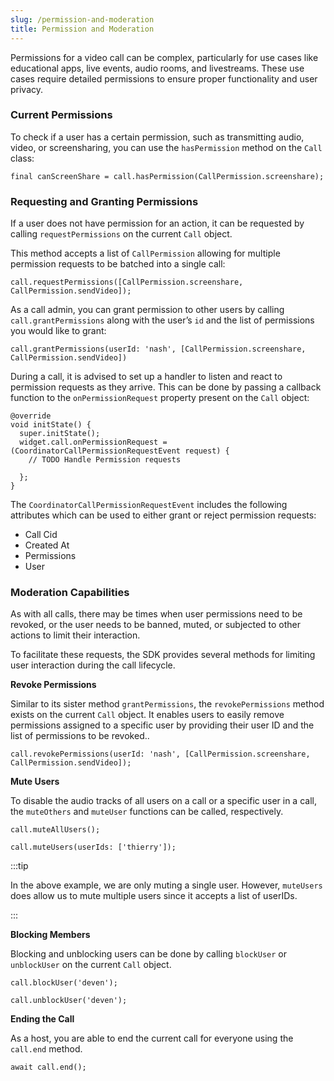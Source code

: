 ```yaml
---
slug: /permission-and-moderation
title: Permission and Moderation
---
```


Permissions for a video call can be complex, particularly for use cases like educational apps, live events, audio rooms, and livestreams. These use cases require detailed permissions to ensure proper functionality and user privacy.

### Current Permissions

To check if a user has a certain permission, such as transmitting audio, video, or screensharing, you can use the `hasPermission` method on the `Call` class:

```
final canScreenShare = call.hasPermission(CallPermission.screenshare);

```

### Requesting and Granting Permissions

If a user does not have permission for an action, it can be requested by calling `requestPermissions` on the current `Call` object.

This method accepts a list of `CallPermission` allowing for multiple permission requests to be batched into a single call:

```
call.requestPermissions([CallPermission.screenshare, CallPermission.sendVideo]);

```

As a call admin, you can grant permission to other users by calling `call.grantPermissions` along with the user’s `id` and the list of permissions you would like to grant:

```
call.grantPermissions(userId: 'nash', [CallPermission.screenshare, CallPermission.sendVideo])

```

During a call, it is advised to set up a handler to listen and react to permission requests as they arrive. This can be done by passing a callback function to the `onPermissionRequest` property present on the `Call` object:

```
@override
void initState() {
  super.initState();
  widget.call.onPermissionRequest = (CoordinatorCallPermissionRequestEvent request) {
    // TODO Handle Permission requests

  };
}

```

The `CoordinatorCallPermissionRequestEvent` includes the following attributes which can be used to either grant or reject permission requests:

- Call Cid
- Created At
- Permissions
- User

### Moderation Capabilities

As with all calls, there may be times when user permissions need to be revoked, or the user needs to be banned, muted, or subjected to other actions to limit their interaction.

To facilitate these requests, the SDK provides several methods for limiting user interaction during the call lifecycle.

**Revoke Permissions**

Similar to its sister method `grantPermissions`, the `revokePermissions` method exists on the current `Call` object. It enables users to easily remove permissions assigned to a specific user by providing their user ID and the list of permissions to be revoked..

```
call.revokePermissions(userId: 'nash', [CallPermission.screenshare, CallPermission.sendVideo]);

```

**Mute Users**

To disable the audio tracks of all users on a call or a specific user in a call, the `muteOthers` and `muteUser` functions can be called, respectively.

```
call.muteAllUsers();

```

```
call.muteUsers(userIds: ['thierry']);

```

:::tip

In the above example, we are only muting a single user. However, `muteUsers` does allow us to mute multiple users since it accepts a list of userIDs.

:::

**Blocking Members**

Blocking and unblocking users can be done by calling `blockUser` or `unblockUser` on the current `Call` object.

```
call.blockUser('deven');

call.unblockUser('deven');

```

**Ending the Call**

As a host, you are able to end the current call for everyone using the `call.end` method.

```
await call.end();

```
